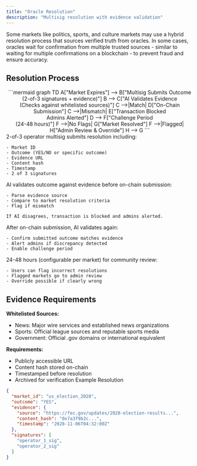 ```yaml
---
title: "Oracle Resolution"
description: "Multisig resolution with evidence validation"
---
```


Some markets like politics, sports, and culture markets may use a hybrid resolution process that sources verified truth from oracles. In some cases, oracles wait for confirmation from multiple trusted sources - similar to waiting for multiple confirmations on a blockchain - to prevent fraud and ensure accuracy.

## Resolution Process

<div align="center">
```mermaid
graph TD
    A["Market Expires"] --> B["Multisig Submits Outcome<br/>(2-of-3 signatures + evidence)"]
    B --> C["AI Validates Evidence<br/>(Checks against whitelisted sources)"]
    C -->|Match| D["On-Chain Submission"]
    C -->|Mismatch| E["Transaction Blocked<br/>Admins Alerted"]
    D --> F["Challenge Period<br/>(24-48 hours)"]
    F -->|No Flags| G["Market Resolved"]
    F -->|Flagged| H["Admin Review & Override"]
    H --> G
```

</div>

<Steps>
  <Step title="Operator Multisig" titleSize="h3">
    2-of-3 operator multisig submits resolution including:

    - Market ID
    - Outcome (YES/NO or specific outcome)
    - Evidence URL
    - Content hash
    - Timestamp
    - 2 of 3 signatures
  </Step>
  <Step title="AI Validation" titleSize="h3">
    AI validates outcome against evidence before on-chain submission:

    - Parse evidence source
    - Compare to market resolution criteria
    - Flag if mismatch

    If AI disagrees, transaction is blocked and admins alerted.
  </Step>
  <Step title="Post-Submission Check" titleSize="h3">
    After on-chain submission, AI validates again:

    - Confirm submitted outcome matches evidence
    - Alert admins if discrepancy detected
    - Enable challenge period
  </Step>
  <Step title="Challenge Period" titleSize="h3">
    24-48 hours (configurable per market) for community review:

    - Users can flag incorrect resolutions
    - Flagged markets go to admin review
    - Override possible if clearly wrong
  </Step>
</Steps>

## Evidence Requirements

**Whitelisted Sources:**

- News: Major wire services and established news organizations
- Sports: Official league sources and reputable sports media
- Government: Official .gov domains or international equivalent

**Requirements:**

- Publicly accessible URL
- Content hash stored on-chain
- Timestamped before resolution
- Archived for verification Example Resolution

```json
{
  "market_id": "us_election_2028",
  "outcome": "YES",
  "evidence": {
    "source": "https://fec.gov/updates/2028-election-results...",
    "content_hash": "0x7a3f9b2c...",
    "timestamp": "2028-11-06T04:32:00Z"
  },
  "signatures": [
    "operator_1_sig",
    "operator_2_sig"
  ]
}
```